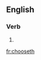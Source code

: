==English==

===Verb===
{{head|en}}

# {{en-archaic third-person singular of|choose}}


[[fr:chooseth]]
